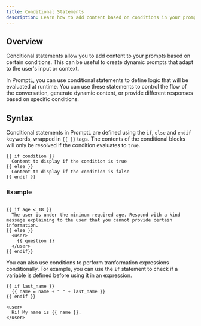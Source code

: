 ```yaml
---
title: Conditional Statements
description: Learn how to add content based on conditions in your prompts
---
```


## Overview

Conditional statements allow you to add content to your prompts based on certain conditions. This can be useful to create dynamic prompts that adapt to the user's input or context.

In PromptL, you can use conditional statements to define logic that will be evaluated at runtime. You can use these statements to control the flow of the conversation, generate dynamic content, or provide different responses based on specific conditions.

## Syntax

Conditional statements in PromptL are defined using the `if`, `else` and `endif` keywords, wrapped in `{{ }}` tags. The contents of the conditional blocks will only be resolved if the condition evaluates to `true`.

```plaintext
{{ if condition }}
  Content to display if the condition is true
{{ else }}
  Content to display if the condition is false
{{ endif }}
```

### Example

```plaintext

{{ if age < 18 }}
  The user is under the minimum required age. Respond with a kind message explaining to the user that you cannot provide certain information.
{{ else }}
  <user>
    {{ question }}
  </user>
{{ endif}}
```

You can also use conditions to perform tranformation expressions conditionally. For example, you can use the `if` statement to check if a variable is defined before using it in an expression.

```plaintext
{{ if last_name }}
  {{ name = name + " " + last_name }}
{{ endif }}

<user>
  Hi! My name is {{ name }}.
</user>
```
